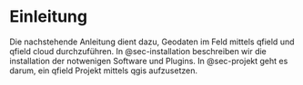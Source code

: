 
# Einleitung {.unnumbered .unlisted}

Die nachstehende Anleitung dient dazu, Geodaten im Feld mittels [qfield]{.q} und [qfield cloud]{.q} durchzuführen. In  @sec-installation beschreiben wir die installation der notwenigen Software und Plugins. In @sec-projekt geht es darum, ein [qfield]{.q} Projekt mittels [qgis]{.q} aufzusetzen.
